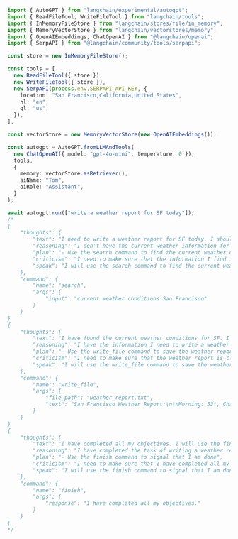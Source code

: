 ```typescript
import { AutoGPT } from "langchain/experimental/autogpt";
import { ReadFileTool, WriteFileTool } from "langchain/tools";
import { InMemoryFileStore } from "langchain/stores/file/in_memory";
import { MemoryVectorStore } from "langchain/vectorstores/memory";
import { OpenAIEmbeddings, ChatOpenAI } from "@langchain/openai";
import { SerpAPI } from "@langchain/community/tools/serpapi";

const store = new InMemoryFileStore();

const tools = [
  new ReadFileTool({ store }),
  new WriteFileTool({ store }),
  new SerpAPI(process.env.SERPAPI_API_KEY, {
    location: "San Francisco,California,United States",
    hl: "en",
    gl: "us",
  }),
];

const vectorStore = new MemoryVectorStore(new OpenAIEmbeddings());

const autogpt = AutoGPT.fromLLMAndTools(
  new ChatOpenAI({ model: "gpt-4o-mini", temperature: 0 }),
  tools,
  {
    memory: vectorStore.asRetriever(),
    aiName: "Tom",
    aiRole: "Assistant",
  }
);

await autogpt.run(["write a weather report for SF today"]);
/*
{
    "thoughts": {
        "text": "I need to write a weather report for SF today. I should use a search engine to find the current weather conditions.",
        "reasoning": "I don't have the current weather information for SF in my short term memory, so I need to use a search engine to find it.",
        "plan": "- Use the search command to find the current weather conditions for SF\n- Write a weather report based on the information found",
        "criticism": "I need to make sure that the information I find is accurate and up-to-date.",
        "speak": "I will use the search command to find the current weather conditions for SF."
    },
    "command": {
        "name": "search",
        "args": {
            "input": "current weather conditions San Francisco"
        }
    }
}
{
    "thoughts": {
        "text": "I have found the current weather conditions for SF. I need to write a weather report based on this information.",
        "reasoning": "I have the information I need to write a weather report, so I should use the write_file command to save it to a file.",
        "plan": "- Use the write_file command to save the weather report to a file",
        "criticism": "I need to make sure that the weather report is clear and concise.",
        "speak": "I will use the write_file command to save the weather report to a file."
    },
    "command": {
        "name": "write_file",
        "args": {
            "file_path": "weather_report.txt",
            "text": "San Francisco Weather Report:\n\nMorning: 53°, Chance of Rain 1%\nAfternoon: 59°, Chance of Rain 0%\nEvening: 52°, Chance of Rain 3%\nOvernight: 48°, Chance of Rain 2%"
        }
    }
}
{
    "thoughts": {
        "text": "I have completed all my objectives. I will use the finish command to signal that I am done.",
        "reasoning": "I have completed the task of writing a weather report for SF today, so I don't need to do anything else.",
        "plan": "- Use the finish command to signal that I am done",
        "criticism": "I need to make sure that I have completed all my objectives before using the finish command.",
        "speak": "I will use the finish command to signal that I am done."
    },
    "command": {
        "name": "finish",
        "args": {
            "response": "I have completed all my objectives."
        }
    }
}
*/
```
